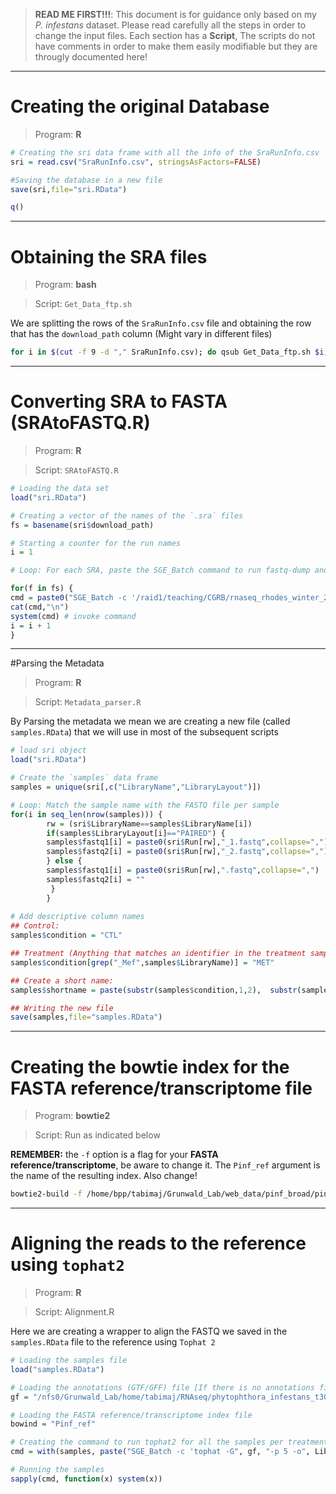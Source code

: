 
> **READ ME FIRST!!!**: This document is for guidance only based on my *P. infestans* dataset. Please read carefully all the steps in order to change the input files. Each section has a **Script**, The scripts do not have comments in order to make them easily modifiable but they are througly documented here!

***

# Creating the original Database

>Program: **R**

```R
# Creating the sri data frame with all the info of the SraRunInfo.csv
sri = read.csv("SraRunInfo.csv", stringsAsFactors=FALSE)

#Saving the database in a new file
save(sri,file="sri.RData")

q()
```

***

# Obtaining the SRA files

>Program: **bash**

>Script: `Get_Data_ftp.sh`

We are splitting the rows of the `SraRunInfo.csv` file and obtaining the row that has the `download_path` column (Might vary in different files)

```bash
for i in $(cut -f 9 -d "," SraRunInfo.csv); do qsub Get_Data_ftp.sh $i; done
```

***

# Converting SRA to FASTA (SRAtoFASTQ.R)

>Program: **R**

>Script: `SRAtoFASTQ.R`

```R
# Loading the data set
load("sri.RData")

# Creating a vector of the names of the `.sra` files
fs = basename(sri$download_path)

# Starting a counter for the run names
i = 1

# Loop: For each SRA, paste the SGE_Batch command to run fastq-dump and run it. (Is a condition of SGE_Batch to create a run name, in this case, the variable `i` which is a number that starts in 1 and increases by 1 everytime there is a new SRA is pasted to a `fastq` prefix, so the run names will be equivalent to `fastq$i`

for(f in fs) {
cmd = paste0("SGE_Batch -c '/raid1/teaching/CGRB/rnaseq_rhodes_winter_2015/RLibs/fastq-dump --split-3 ", f,"' -r fastq",i)
cat(cmd,"\n")
system(cmd) # invoke command
i = i + 1
}
```

***

#Parsing the Metadata

>Program: **R**

>Script: `Metadata_parser.R`

By Parsing the metadata we mean we are creating a new file (called `samples.RData`) that we will use in most of the subsequent scripts

```R
# load sri object
load("sri.RData")

# Create the `samples` data frame
samples = unique(sri[,c("LibraryName","LibraryLayout")])

# Loop: Match the sample name with the FASTQ file per sample
for(i in seq_len(nrow(samples))) {
        rw = (sri$LibraryName==samples$LibraryName[i])
        if(samples$LibraryLayout[i]=="PAIRED") {
        samples$fastq1[i] = paste0(sri$Run[rw],"_1.fastq",collapse=",")
        samples$fastq2[i] = paste0(sri$Run[rw],"_2.fastq",collapse=",")
        } else {
        samples$fastq1[i] = paste0(sri$Run[rw],".fastq",collapse=",")
        samples$fastq2[i] = ""
         }
        }
        
# Add descriptive column names
## Control:
samples$condition = "CTL" 

## Treatment (Anything that matches an identifier in the treatment samples. In my case, the `_Mef` identifier):
samples$condition[grep("_Mef",samples$LibraryName)] = "MET" 

## Create a short name: 
samples$shortname = paste(substr(samples$condition,1,2),  substr(samples$LibraryLayout,1,2),  seq_len(nrow(samples)), sep=".")

## Writing the new file
save(samples,file="samples.RData")
```

***

# Creating the bowtie index for the FASTA reference/transcriptome file

>Program: **bowtie2**

>Script: Run as indicated below

**REMEMBER:** the `-f` option is a flag for your **FASTA reference/transcriptome**, be aware to change it. The `Pinf_ref` argument is the name of the resulting index. Also change!

```bash
bowtie2-build -f /home/bpp/tabimaj/Grunwald_Lab/web_data/pinf_broad/pinf_super_contigs.fa Pinf_ref
```

***

# Aligning the reads to the reference using `tophat2`

>Program: **R**

>Script: Alignment.R

Here we are creating a wrapper to align the FASTQ we saved in the `samples.RData` file to the reference using `Tophat 2`

```R
# Loading the samples file
load("samples.RData")

# Loading the annotations (GTF/GFF) file [If there is no annotations file, ignore this and remove both the `-G` option for `tophat` and the `", gf, "` from the script]
gf = "/nfs0/Grunwald_Lab/home/tabimaj/RNAseq/phytophthora_infestans_t30-4_1_transcripts.gtf"

# Loading the FASTA reference/transcriptome index file
bowind = "Pinf_ref"

# Creating the command to run tophat2 for all the samples per treatment
cmd = with(samples, paste("SGE_Batch -c 'tophat -G", gf, "-p 5 -o", LibraryName, bowind, fastq1,"' -r ", LibraryName, "-P 5"))

# Running the samples
sapply(cmd, function(x) system(x))
```